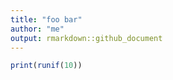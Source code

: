 ```yaml
---
title: "foo bar"
author: "me"
output: rmarkdown::github_document
---
```



```r
print(runif(10))
```
